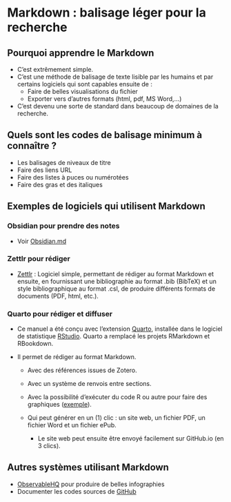 # Markdown : balisage léger pour la recherche {#sec-markdown}

## Pourquoi apprendre le Markdown 

- C'est extrêmement simple.
- C'est une méthode de balisage de texte lisible par les humains et par certains logiciels qui sont capables ensuite de :
  - Faire de belles visualisations du fichier
  - Exporter vers d'autres formats (html, pdf, MS Word,...)
- C'est devenu une sorte de standard dans beaucoup de domaines de la recherche.

## Quels sont les codes de balisage minimum à connaître ?

- Les balisages de niveaux de titre
- Faire des liens URL
- Faire des listes à puces ou numérotées
- Faire des gras et des italiques


## Exemples de logiciels qui utilisent Markdown 

### Obsidian pour prendre des notes

-   Voir [Obsidian.md](#sec-obsidian)


### Zettlr pour rédiger

-   [Zettlr](https://www.zettlr.com/) : Logiciel simple, permettant de rédiger au format Markdown et ensuite, en fournissant une bibliographie au format .bib (BibTeX) et un style bibliographique au format .csl, de produire différents formats de documents (PDF, html, etc.).


### Quarto pour rédiger et diffuser

-   Ce manuel a été conçu avec l'extension [Quarto](https://quarto.org/), installée dans le logiciel de statistique [RStudio](https://posit.co/download/rstudio-desktop/). Quarto a remplacé les projets RMarkdown et RBookdown.

-   Il permet de rédiger au format Markdown.

    -   Avec des références issues de Zotero.

    -   Avec un système de renvois entre sections.

    -   Avec la possibilité d'exécuter du code R ou autre pour faire des graphiques ([exemple](https://pmartinolli.github.io/JDR50bibliometrie/)).

    -   Qui peut générer en un (1) clic : un site web, un fichier PDF, un fichier Word et un fichier ePub.

        -   Le site web peut ensuite être envoyé facilement sur GitHub.io (en 3 clics).


## Autres systèmes utilisant Markdown

- [ObservableHQ](https://observablehq.com/user/@pascaliensis) pour produire de belles infographies
- Documenter les codes sources de [GitHub](https://github.com/pmartinolli) 
